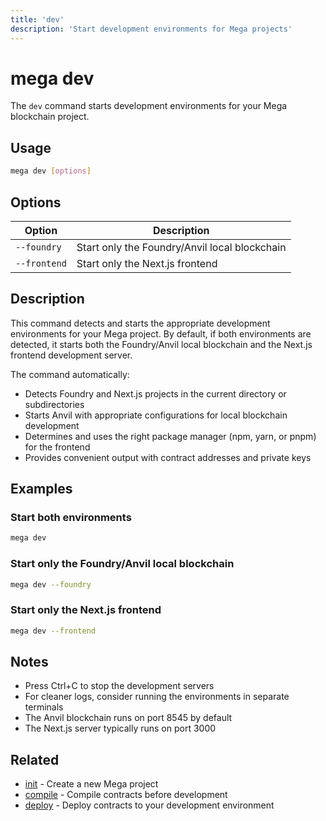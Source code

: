 ```yaml
---
title: 'dev'
description: 'Start development environments for Mega projects'
---
```


# mega dev

The `dev` command starts development environments for your Mega blockchain project.

## Usage

```bash
mega dev [options]
```

## Options

| Option | Description |
| ------ | ----------- |
| `--foundry` | Start only the Foundry/Anvil local blockchain |
| `--frontend` | Start only the Next.js frontend |

## Description

This command detects and starts the appropriate development environments for your Mega project. By default, if both environments are detected, it starts both the Foundry/Anvil local blockchain and the Next.js frontend development server.

The command automatically:
- Detects Foundry and Next.js projects in the current directory or subdirectories
- Starts Anvil with appropriate configurations for local blockchain development
- Determines and uses the right package manager (npm, yarn, or pnpm) for the frontend
- Provides convenient output with contract addresses and private keys

## Examples

### Start both environments

```bash
mega dev
```

### Start only the Foundry/Anvil local blockchain

```bash
mega dev --foundry
```

### Start only the Next.js frontend

```bash
mega dev --frontend
```

## Notes

- Press Ctrl+C to stop the development servers
- For cleaner logs, consider running the environments in separate terminals
- The Anvil blockchain runs on port 8545 by default
- The Next.js server typically runs on port 3000

## Related

- [init](/commands/init) - Create a new Mega project
- [compile](/commands/compile) - Compile contracts before development
- [deploy](/commands/deploy) - Deploy contracts to your development environment